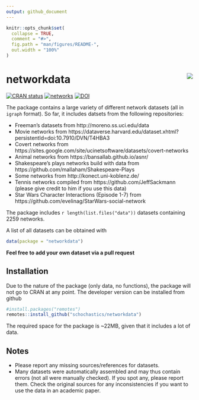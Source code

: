 ```yaml
---
output: github_document
---
```


<!-- README.md is generated from README.Rmd. Please edit that file -->

```r
knitr::opts_chunk$set(
  collapse = TRUE,
  comment = "#>",
  fig.path = "man/figures/README-",
  out.width = "100%"
)
```

# networkdata <img src="man/figures/logo.png" align="right"/>

<!-- badges: start -->
[![CRAN status](https://www.r-pkg.org/badges/version/networkdata)](https://cran.r-project.org/package=networkdata)
[![networks](https://img.shields.io/badge/networks-2259-green.svg)](https://github.com/schochastics/networkdata)
[![DOI](https://zenodo.org/badge/DOI/10.5281/zenodo.7189928.svg)](https://doi.org/10.5281/zenodo.7189928)
<!-- badges: end -->

The package contains a large variety of different network datasets (all in `igraph` format). So far, it includes datsets from the following repositories: 

- Freeman's datasets from http://moreno.ss.uci.edu/data
- Movie networks from https://dataverse.harvard.edu/dataset.xhtml?persistentId=doi:10.7910/DVN/T4HBA3
- Covert networks from https://sites.google.com/site/ucinetsoftware/datasets/covert-networks
- Animal networks from https://bansallab.github.io/asnr/
- Shakespeare's plays networks build with data from https://github.com/mallaham/Shakespeare-Plays
- Some networks from http://konect.uni-koblenz.de/
- Tennis networks compiled from https://github.com/JeffSackmann (please give credit to him if you use this data) 
- Star Wars Character Interactions (Episode 1-7) from https://github.com/evelinag/StarWars-social-network

The package includes `r length(list.files("data"))` datasets containing 2259 networks. 

A list of all datasets can be obtained with
```r
data(package = "networkdata")
```

**Feel free to add your own dataset via a pull request**

## Installation

Due to the nature of the package (only data, no functions), the package will not go to CRAN at any point.
The developer version can be installed from github

```r
#install.packages("remotes")
remotes::install_github("schochastics/networkdata")
```


The required space for the package is ~22MB, given that it includes a lot of data.

## Notes

- Please report any missing sources/references for datasets.
- Many datasets were automatically assembled and may thus contain errors (not all were manually checked). If you spot any, please report them. Check the original sources for any inconsistencies if you want to use the data in an academic paper.
